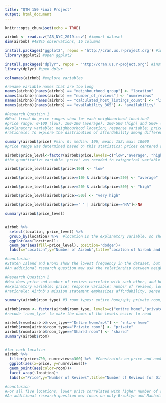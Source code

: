 ```yaml
---
title: "QTM 150 Final Project"
output: html_document
---
```


```r
knitr::opts_chunk$set(echo = TRUE)
```


```r
airbnb <- read.csv("AB_NYC_2019.csv") #import dataset
dim(airbnb) #48895 observations, 16 columns

install.packages("ggplot2", repos = 'http://cran.us.r-project.org') #install the package; the 'repos' line is to prevent error when knitting
library(ggplot2) #open ggplot2

install.packages("dplyr", repos = 'http://cran.us.r-project.org') #install the package; the 'repos' line is to prevent error when knitting
library(dplyr) #open dplyr

```


```r
colnames(airbnb) #explore variables

#rename variable names that are too long
names(airbnb)[names(airbnb) == "neighbourhood_group"] <- "location"
names(airbnb)[names(airbnb) == "number_of_reviews"] <- "numreviews"
names(airbnb)[names(airbnb) == "calculated_host_listings_count"] <- "listings"
names(airbnb)[names(airbnb) == "availability_365"] <- "availability"

```
```r
#Research Question 1
#What trend do price ranges show for each neighbourhood location?
#price range: 0-100 (low), 100-200 (average), 200-500 (high) and 500+ (very high) 
#explanatory variable: neighbourhood location; response variable: price range
#rationale: To explore the distribution of affordability among different locations of New York. One of the factors that my peers and I consider when choosing an Airbnb is the price, because Airbnb becomes much more attractive to students when it is of good quality but more affordable than hotels. In addition, New York is one of the most popular travel places that student choose for breaks during the semester. 

summary(airbnb$price) #min: 0; median: 106; mean: 152; max: 10000
#price range was determined based on this statistics; prices centered around the mean value were set to 'average', and the reset were determined accordingly.

airbnb$price_level<-factor(airbnb$price,levels=c("low","average", "high", "very high")) 
#the quantitative variable 'price' was recoded to categorical variable with 4 levels

airbnb$price_level[airbnb$price<100] <- "low"

airbnb$price_level[airbnb$price>=100 & airbnb$price<200] <- "average"

airbnb$price_level[airbnb$price>=200 & airbnb$price<500] <- "high"

airbnb$price_level[airbnb$price>=500] <- "very high"

airbnb$price_level[airbnb$price==" " | airbnb$price=="NA"]<-NA

summary(airbnb$price_level)


airbnb %>% 
  select(location, price_level) %>% 
  group_by(location) %>%  #location is the explanatory variable, so should go on the x axis
  ggplot(aes(location))+
  geom_bar(aes(fill=price_level), position="dodge")+
  labs(x="Location",y="Number of Airbnb",title="Location of Airbnb and Price Level")

#conclusion
#Staten Island and Bronx show the lowest frequency in the dataset, but most of their Airbnb are low in price range. The highest number of Airbnb in New York were located in Brooklyn, and the Airbnb in the low price range was twice as frequent as the Airbnb in the average price range. Queens followed the same trend as Brooklyn, but its total number of Airbnb was much lower than Brooklyn. Manhattan was the only location that deviated from this trend, because the highest number of their Airbnb was in the average price range.  
#An additional research question may ask the relationship between neighbourhood locations and the number of Airbnb users in each location. In particular, the 'longitude' and 'latitude' variables can be used to calculate the accurate distance between one Airbnb to another in order to investigate how the number of people who book an Airbnb in Manhattan, for example, has an effect on the number of people who book an Airbnb in Brooklyn, if the distance between the two locations is less than/greater than XYZ km.
```

```r
#Research Question 2
#How does price and number of reviews correlate with each other, and how do these correlations vary for different locations in New York? How do they vary for different room types?
#explanatory variable: price; response variable: number of reviews, location, room type
#rationale: Airbnb's mission statement emphasizes affordability, sense of belonging and approachable presence. If indeed their effort was made successfully, the data may tell us that more people left reviews (which may be interpreted that Airbnb users actively give feedback on their stays) for more affordable stays. Further, how does the correlation between price and number of reviews differ between the locations in New York? Would they also differ depending on the type of room they booked for? Perhaps those who stayed with their friends or families chose more pricey options and left less reviews, because the main focus of their stay was not the price or the quality of the place but the fact that they were traveling together.

summary(airbnb$room_type) #3 room types: entire home/apt; private room; shared room

airbnb$room <- factor(airbnb$room_type, levels=c("entire home","private","shared")) 
#recode 'room_type' to make the names of the levels easier to read

airbnb$room[airbnb$room_type=="Entire home/apt"] <- "entire home"
airbnb$room[airbnb$room_type=="Private room"] <- "private"
airbnb$room[airbnb$room_type=="Shared room"] <- "shared"
summary(airbnb$room)


#for each location
airbnb %>% 
  filter(price<700, numreviews<300) %>%  #Constraints on price and number of reviews were necessary because the extreme outliers negatively affected the appropriate visualization of the data and obscured clear interpretation of the data that mattered more, such as the majority of the average population of price and number of reviews
  ggplot(aes(x=price, y=numreviews))+
  geom_point(aes(color=room))+
  facet_wrap(~location)+
  labs(x="Price",y="Number of Reviews",title="Number of Reviews for Different Price")

#conclusion
#For all five locations, lower price correlated with higher number of reviews. I interpreted this result as Airbnb's successful advertisement on their affordable hostings. The correlation varied between different room types, but all five locations indicated that such correlation varied the most among those who booked the entire home, compared to private or shared Airbnb. This result was contrary to my hypothesis that the majority of those who booked the entire home would leave less reviews than others regardless of the price. 
#An additional research question may focus on only Brooklyn and Manhattan's data, because those two regions have much larger observations than the other regions. Within those two regions, we can bring in a different variable from the dataset, such as 'name', and factor the names of the Airbnb to multiple levels. Advanced coding may be able to classify the Airbnb names by specific adjectives they contain, such as those that contain 'cozy' and those that contain 'fun',and compare how different wordings of the Airbnb names have an effect on the number of reviews and number of listings. 

```

